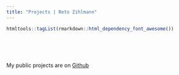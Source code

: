 ---
title: "Projects | Reto Zihlmann"
---


```{r, include=FALSE}
htmltools::tagList(rmarkdown::html_dependency_font_awesome())
```


<br>
<br>
<br>

My public projects are on <a href="https://github.com/retodomax"><i class="fa fa-github"></i> Github</a>
